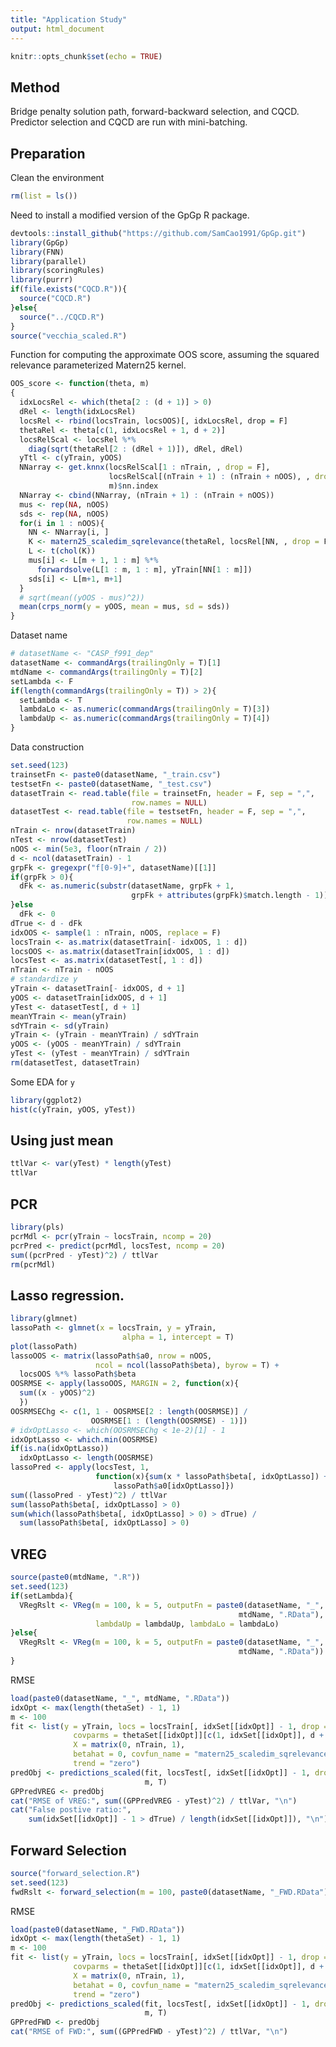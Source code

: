 ```yaml
---
title: "Application Study"
output: html_document
---
```


```r
knitr::opts_chunk$set(echo = TRUE)
```

## Method 
Bridge penalty solution path, forward-backward selection, and CQCD. Predictor selection and CQCD are run with mini-batching.

## Preparation
Clean the environment
```r
rm(list = ls())
```
Need to install a modified version of the GpGp R package.
```r
devtools::install_github("https://github.com/SamCao1991/GpGp.git")
library(GpGp)
library(FNN)
library(parallel)
library(scoringRules)
library(purrr)
if(file.exists("CQCD.R")){
  source("CQCD.R")
}else{
  source("../CQCD.R")
}
source("vecchia_scaled.R")
```

Function for computing the approximate OOS score, assuming the squared relevance parameterized Matern25 kernel.
```r
OOS_score <- function(theta, m)
{
  idxLocsRel <- which(theta[2 : (d + 1)] > 0)
  dRel <- length(idxLocsRel)
  locsRel <- rbind(locsTrain, locsOOS)[, idxLocsRel, drop = F]
  thetaRel <- theta[c(1, idxLocsRel + 1, d + 2)]
  locsRelScal <- locsRel %*% 
    diag(sqrt(thetaRel[2 : (dRel + 1)]), dRel, dRel)
  yTtl <- c(yTrain, yOOS)
  NNarray <- get.knnx(locsRelScal[1 : nTrain, , drop = F],
                      locsRelScal[(nTrain + 1) : (nTrain + nOOS), , drop = F], 
                      m)$nn.index
  NNarray <- cbind(NNarray, (nTrain + 1) : (nTrain + nOOS))
  mus <- rep(NA, nOOS)
  sds <- rep(NA, nOOS)
  for(i in 1 : nOOS){
    NN <- NNarray[i, ]
    K <- matern25_scaledim_sqrelevance(thetaRel, locsRel[NN, , drop = F])
    L <- t(chol(K))
    mus[i] <- L[m + 1, 1 : m] %*% 
      forwardsolve(L[1 : m, 1 : m], yTrain[NN[1 : m]])
    sds[i] <- L[m+1, m+1]
  }
  # sqrt(mean((yOOS - mus)^2))
  mean(crps_norm(y = yOOS, mean = mus, sd = sds))
}
```

Dataset name
```r
# datasetName <- "CASP_f991_dep"
datasetName <- commandArgs(trailingOnly = T)[1]
mtdName <- commandArgs(trailingOnly = T)[2]
setLambda <- F
if(length(commandArgs(trailingOnly = T)) > 2){
  setLambda <- T
  lambdaLo <- as.numeric(commandArgs(trailingOnly = T)[3])
  lambdaUp <- as.numeric(commandArgs(trailingOnly = T)[4])
}
```

Data construction
```r
set.seed(123)
trainsetFn <- paste0(datasetName, "_train.csv")
testsetFn <- paste0(datasetName, "_test.csv")
datasetTrain <- read.table(file = trainsetFn, header = F, sep = ",",
                           row.names = NULL)
datasetTest <- read.table(file = testsetFn, header = F, sep = ",",
                          row.names = NULL)
nTrain <- nrow(datasetTrain)
nTest <- nrow(datasetTest)
nOOS <- min(5e3, floor(nTrain / 2))
d <- ncol(datasetTrain) - 1
grpFk <- gregexpr("f[0-9]+", datasetName)[[1]]
if(grpFk > 0){
  dFk <- as.numeric(substr(datasetName, grpFk + 1,
                           grpFk + attributes(grpFk)$match.length - 1))
}else
  dFk <- 0
dTrue <- d - dFk
idxOOS <- sample(1 : nTrain, nOOS, replace = F)
locsTrain <- as.matrix(datasetTrain[- idxOOS, 1 : d])
locsOOS <- as.matrix(datasetTrain[idxOOS, 1 : d])
locsTest <- as.matrix(datasetTest[, 1 : d])
nTrain <- nTrain - nOOS
# standardize y
yTrain <- datasetTrain[- idxOOS, d + 1]
yOOS <- datasetTrain[idxOOS, d + 1]
yTest <- datasetTest[, d + 1]
meanYTrain <- mean(yTrain)
sdYTrain <- sd(yTrain)
yTrain <- (yTrain - meanYTrain) / sdYTrain
yOOS <- (yOOS - meanYTrain) / sdYTrain
yTest <- (yTest - meanYTrain) / sdYTrain
rm(datasetTest, datasetTrain)
```

Some EDA for `y`
```r
library(ggplot2)
hist(c(yTrain, yOOS, yTest))
```

## Using just mean
```r
ttlVar <- var(yTest) * length(yTest)
ttlVar
```

## PCR
```r
library(pls)
pcrMdl <- pcr(yTrain ~ locsTrain, ncomp = 20)
pcrPred <- predict(pcrMdl, locsTest, ncomp = 20)
sum((pcrPred - yTest)^2) / ttlVar
rm(pcrMdl)
```

## Lasso regression.

```r
library(glmnet)
lassoPath <- glmnet(x = locsTrain, y = yTrain, 
                         alpha = 1, intercept = T)
plot(lassoPath)
lassoOOS <- matrix(lassoPath$a0, nrow = nOOS, 
                   ncol = ncol(lassoPath$beta), byrow = T) +
  locsOOS %*% lassoPath$beta
OOSRMSE <- apply(lassoOOS, MARGIN = 2, function(x){
  sum((x - yOOS)^2)
  })
OOSRMSEChg <- c(1, 1 - OOSRMSE[2 : length(OOSRMSE)] / 
                  OOSRMSE[1 : (length(OOSRMSE) - 1)])
# idxOptLasso <- which(OOSRMSEChg < 1e-2)[1] - 1
idxOptLasso <- which.min(OOSRMSE)
if(is.na(idxOptLasso))
  idxOptLasso <- length(OOSRMSE)
lassoPred <- apply(locsTest, 1, 
                   function(x){sum(x * lassoPath$beta[, idxOptLasso]) +
                       lassoPath$a0[idxOptLasso]})
sum((lassoPred - yTest)^2) / ttlVar
sum(lassoPath$beta[, idxOptLasso] > 0)
sum(which(lassoPath$beta[, idxOptLasso] > 0) > dTrue) / 
  sum(lassoPath$beta[, idxOptLasso] > 0)
```

## VREG
```r
source(paste0(mtdName, ".R"))
set.seed(123)
if(setLambda){
  VRegRslt <- VReg(m = 100, k = 5, outputFn = paste0(datasetName, "_",
                                                   mtdName, ".RData"),
                   lambdaUp = lambdaUp, lambdaLo = lambdaLo)
}else{
  VRegRslt <- VReg(m = 100, k = 5, outputFn = paste0(datasetName, "_",
                                                   mtdName, ".RData"))
}
```

RMSE
```r
load(paste0(datasetName, "_", mtdName, ".RData"))
idxOpt <- max(length(thetaSet) - 1, 1)
m <- 100
fit <- list(y = yTrain, locs = locsTrain[, idxSet[[idxOpt]] - 1, drop = F], 
              covparms = thetaSet[[idxOpt]][c(1, idxSet[[idxOpt]], d + 2)], 
              X = matrix(0, nTrain, 1), 
              betahat = 0, covfun_name = "matern25_scaledim_sqrelevance", 
              trend = "zero")
predObj <- predictions_scaled(fit, locsTest[, idxSet[[idxOpt]] - 1, drop = F], 
                              m, T)
GPPredVREG <- predObj
cat("RMSE of VREG:", sum((GPPredVREG - yTest)^2) / ttlVar, "\n")
cat("False postive ratio:", 
    sum(idxSet[[idxOpt]] - 1 > dTrue) / length(idxSet[[idxOpt]]), "\n")
```

## Forward Selection

```r
source("forward_selection.R")
set.seed(123)
fwdRslt <- forward_selection(m = 100, paste0(datasetName, "_FWD.RData"))
```

RMSE
```r
load(paste0(datasetName, "_FWD.RData"))
idxOpt <- max(length(thetaSet) - 1, 1)
m <- 100
fit <- list(y = yTrain, locs = locsTrain[, idxSet[[idxOpt]] - 1, drop = F], 
              covparms = thetaSet[[idxOpt]][c(1, idxSet[[idxOpt]], d + 2)], 
              X = matrix(0, nTrain, 1), 
              betahat = 0, covfun_name = "matern25_scaledim_sqrelevance", 
              trend = "zero")
predObj <- predictions_scaled(fit, locsTest[, idxSet[[idxOpt]] - 1, drop = F], 
                              m, T)
GPPredFWD <- predObj
cat("RMSE of FWD:", sum((GPPredFWD - yTest)^2) / ttlVar, "\n")
```














































